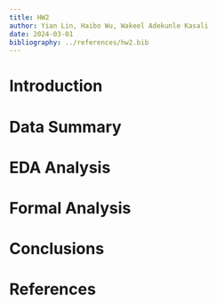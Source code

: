 ```yaml
---
title: HW2
author: Yian Lin, Haibo Wu, Wakeel Adekunle Kasali
date: 2024-03-01
bibliography: ../references/hw2.bib
---
```


# Introduction

# Data Summary


# EDA Analysis


# Formal Analysis


# Conclusions

\newpage
# References


